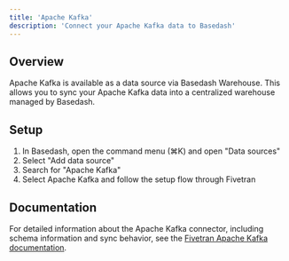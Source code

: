 ```yaml
---
title: 'Apache Kafka'
description: 'Connect your Apache Kafka data to Basedash'
---
```


## Overview

Apache Kafka is available as a data source via Basedash Warehouse. This allows you to sync your Apache Kafka data into a centralized warehouse managed by Basedash.

## Setup

1. In Basedash, open the command menu (⌘K) and open "Data sources"
2. Select "Add data source"
3. Search for "Apache Kafka"
4. Select Apache Kafka and follow the setup flow through Fivetran

## Documentation

For detailed information about the Apache Kafka connector, including schema information and sync behavior, see the [Fivetran Apache Kafka documentation](https://fivetran.com/docs/connectors/events/apache-kafka).
